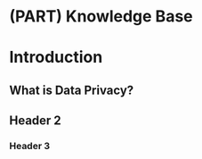 # (PART) Knowledge Base {-} 

# Introduction {-#intro} 

## What is Data Privacy? {-#introtodataprivacy}

## Header 2 {-}

### Header 3